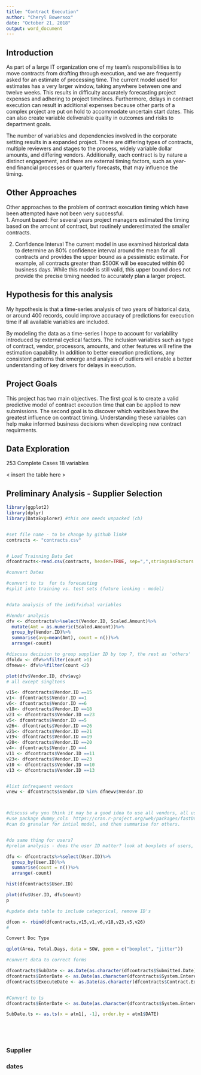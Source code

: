 ```yaml
---
title: "Contract Execution"
author: "Cheryl Bowersox"
date: "October 21, 2018"
output: word_document
---
```

## Introduction

As part of a large IT organization one of my team's responsibilities is to move contracts from drafting through execution, and we are frequently asked for an estimate of processing time. The current model used for estimates has a very larger window, taking anywhere between one and twelve weeks.  This results in difficulty accurately forecasting project expenses and adhering to project timelines.  Furthermore, delays in contract execution can result in additional expenses because other parts of a complex project are put on hold to accommodate uncertain start dates.  This can also create variable deliverable quality in outcomes and risks to department goals. 

The number of variables and dependencies involved in the corporate setting results in a expanded project.  There are differing types of contracts, multiple reviewers and stages to the process, widely variable dollar amounts, and differing vendors.  Additionally, each contract is by nature a distinct engagement, and there are external timing factors, such as year-end financial processes or quarterly forecasts, that may influence the timing. 

## Other Approaches

Other approaches to the problem of contract execution timing which have been attempted have not been very successful.  
1. Amount based:  For several years project managers estimated the timing based on the amount of contract, but routinely underestimated the smaller contracts.  

2.  Confidence Interval <provide details here of current process> 
The current model in use examined historical data to determine an 80% confidence interval around the mean for all contracts and provides the upper bound as a pessimistic estimate. For example, all contracts greater than $500K will be executed within 60 business days.  While this model is still valid, this upper bound does not provide the precise timing needed to accurately plan a larger project.  \

## Hypothesis for this analysis 
My hypothesis is that a time-series analysis of two years of historical data, or around 400 records, could improve accuracy of predictions for execution time if all available variables are included. 

By modeling the data as a time-series I hope to account for variability introduced by external cyclical factors.  The inclusion variables such as type of contract, vendor, processors, amounts, and other features will refine the estimation capability. In addition to better execution predictions, any consistent patterns that emerge and analysis of outliers will enable a better understanding of key drivers for delays in execution.

## Project Goals
This project has two main objectives. The first goal is to create a valid predictive model of contract exceution time that can be applied to new submissions.  The second goal is to discover which varibales have the greatest influence on contract timing. Understanding these variables can help make informed business decisions when developing new contract requirments.  


## Data Exploration 
253 Complete Cases
18 variables 

< insert the table here >


## Preliminary Analysis - Supplier Selection

```r
library(ggplot2)
library(dplyr)
library(DataExplorer) #this one needs unpacked (cb)


#set file name - to be change by github link#
contracts <- "contracts.csv"


# Load Trainning Data Set
dfcontracts<-read.csv(contracts, header=TRUE, sep=",",stringsAsFactors = F)

#convert Dates

#convert to ts  for ts forecasting
#split into training vs. test sets (future looking - model)


#data analysis of the indifvidual variables

#Vendor analysis 
dfv <- dfcontracts%>%select(Vendor.ID, Scaled.Amount)%>%
  mutate(Amt = as.numeric(Scaled.Amount))%>%
  group_by(Vendor.ID)%>%
  summarise(avg=mean(Amt), count = n())%>%
  arrange(-count)

#discuss decision to group supplier ID by top 7, the rest as 'others'
dfoldv <- dfv%>%filter(count >1)
dfnewv<- dfv%>%filter(count <2)

plot(dfv$Vendor.ID, dfv$avg)
# all except singltons

v15<- dfcontracts$Vendor.ID ==15
v1<- dfcontracts$Vendor.ID ==1
v6<- dfcontracts$Vendor.ID ==6
v18<- dfcontracts$Vendor.ID ==18
v23 <- dfcontracts$Vendor.ID ==23
v5<- dfcontracts$Vendor.ID ==5
v26<- dfcontracts$Vendor.ID ==26
v21<- dfcontracts$Vendor.ID ==21
v19<- dfcontracts$Vendor.ID ==19
v20<- dfcontracts$Vendor.ID ==20
v4<- dfcontracts$Vendor.ID ==4
v11 <- dfcontracts$Vendor.ID ==11
v23<- dfcontracts$Vendor.ID ==23
v10 <- dfcontracts$Vendor.ID ==10
v13 <- dfcontracts$Vendor.ID ==13


#list infrequesnt vendors
vnew <- dfcontracts$Vendor.ID %in% dfnewv$Vendor.ID



#discuss why you think it may be a good idea to use all vendors, all users 
#use package dummy_cols  https://cran.r-project.org/web/packages/fastDummies/vignettes/making-dummy-variables.html
#can do granular for intial model, and then summarise for others.  


#do same thing for users?
#prelim analysis - does the user ID matter? look at boxplots of users, avg total days

dfu <- dfcontracts%>%select(User.ID)%>%
  group_by(User.ID)%>%
  summarise(count = n())%>%
  arrange(-count)

hist(dfcontracts$User.ID)

plot(dfu$User.ID, dfu$count)
p

#update data table to include categorical, remove ID's

dfcon <- rbind(dfcontracts,v15,v1,v6,v18,v23,v5,v26)
#

Convert Doc Type

qplot(Area, Total.Days, data = SOW, geom = c("boxplot", "jitter"))

#convert data to correct forms

dfcontracts$SubDate <- as.Date(as.character(dfcontracts$Submitted.Date),format="%m/%d/%Y")
dfcontracts$EnterDate <- as.Date(as.character(dfcontracts$System.Entered.Date),format="%m/%d/%Y")
dfcontracts$ExecuteDate <- as.Date(as.character(dfcontracts$Contract.Execute.Date),format="%m/%d/%Y")


#Convert to ts
dfcontracts$EnterDate <- as.Date(as.character(dfcontracts$System.Entered.Date),format="%m/%d/%Y")

SubDate.ts <- as.ts(x = atm1[, -1], order.by = atm1$DATE)






```

### Supplier

### dates
